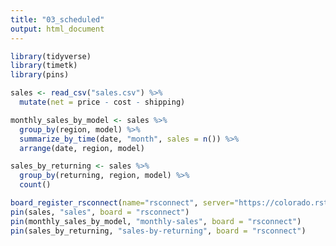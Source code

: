 ```yaml
---
title: "03_scheduled"
output: html_document
---
```


```r
library(tidyverse)
library(timetk)
library(pins)

sales <- read_csv("sales.csv") %>% 
  mutate(net = price - cost - shipping)

monthly_sales_by_model <- sales %>% 
  group_by(region, model) %>% 
  summarize_by_time(date, "month", sales = n()) %>% 
  arrange(date, region, model)

sales_by_returning <- sales %>% 
  group_by(returning, region, model) %>% 
  count()

board_register_rsconnect(name="rsconnect", server="https://colorado.rstudio.com/rsc/", key = Sys.getenv("rsc-api"))
pin(sales, "sales", board = "rsconnect")
pin(monthly_sales_by_model, "monthly-sales", board = "rsconnect")
pin(sales_by_returning, "sales-by-returning", board = "rsconnect")
```
